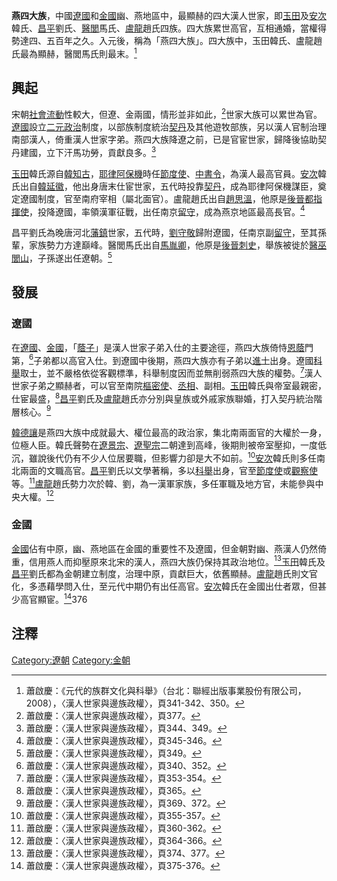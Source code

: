 {{onesource|time=2014-05-21T02:19:17+00:00}}
{{refimprove|time=2014-05-21T02:19:17+00:00}}
'''燕四大族'''，中國[[遼國|遼國]]和[[金國|金國]]幽、燕地區中，最顯赫的四大漢人世家，即[[玉田|玉田]]及[[安次|安次]]韓氏、[[昌平|昌平]]劉氏、[[醫巫閭山|醫閭]]馬氏、[[盧龍|盧龍]]趙氏四族。四大族累世高官，互相通婚，當權得勢達四、五百年之久。入元後，稱為「燕四大族」。四大族中，玉田韓氏、盧龍趙氏最為顯赫，醫閭馬氏則最末。<ref>蕭啟慶：《元代的族群文化與科舉》（台北：聯經出版事業股份有限公司，2008），〈漢人世家與邊族政權〉，頁341-342、350。</ref>

==興起==
宋朝[[社會流動|社會流動]]性較大，但遼、金兩國，情形並非如此，<ref>蕭啟慶：〈漢人世家與邊族政權〉，頁377。</ref>世家大族可以累世為官。[[遼國|遼國]]設立[[二元政治|二元政治]]制度，以部族制度統治[[契丹|契丹]]及其他遊牧部族，另以漢人官制治理南部漢人，倚重漢人世家字弟。燕四大族降遼之前，已是官宦世家，歸降後協助契丹建國，立下汗馬功勞，貢獻良多。<ref>蕭啟慶：〈漢人世家與邊族政權〉，頁344、349。</ref>

[[玉田|玉田]]韓氏源自[[韓知古|韓知古]]，[[耶律阿保機|耶律阿保機]]時任[[節度使|節度使]]、[[中書令|中書令]]，為漢人最高官員。[[安次|安次]]韓氏出自[[韓延徽|韓延徽]]，他出身唐末仕宦世家，五代時投靠[[契丹|契丹]]，成為耶律阿保機謀臣，奠定遼國制度，官至南府宰相（屬北面官）。盧龍趙氏出自[[趙思溫|趙思溫]]，他原是[[後晉|後晉]][[都指揮使|都指揮使]]，投降遼國，率領漢軍征戰，出任南京[[留守|留守]]，成為燕京地區最高長官。<ref>蕭啟慶：〈漢人世家與邊族政權〉，頁345-346。</ref>

昌平劉氏為晚唐河北[[藩鎮|藩鎮]]世家，五代時，[[劉守敬|劉守敬]]歸附遼國，任南京副[[留守|留守]]，至其孫輩，家族勢力方達巔峰。醫閭馬氏出自[[馬胤卿|馬胤卿]]，他原是[[後晉|後晉]][[刺史|刺史]]，舉族被徙於[[醫巫閭山|醫巫閭山]]，子孫遂出任遼朝。<ref>蕭啟慶：〈漢人世家與邊族政權〉，頁349。</ref>

==發展==
===遼國===
在[[遼國|遼國]]、[[金國|金國]]，「[[蔭子|蔭子]]」是漢人世家子弟入仕的主要途徑，燕四大族倚恃[[恩蔭|恩蔭]]門第，<ref>蕭啟慶：〈漢人世家與邊族政權〉，頁340、352。</ref>子弟都以高官入仕。到遼國中後期，燕四大族亦有子弟以[[進士|進士]]出身。遼國[[科舉|科舉]]取士，並不嚴格依從客觀標準，科舉制度因而並無削弱燕四大族的權勢。<ref>蕭啟慶：〈漢人世家與邊族政權〉，頁353-354。</ref>漢人世家子弟之顯赫者，可以官至南院[[樞密使|樞密使]]、[[丞相|丞相]]、副相。[[玉田|玉田]]韓氏與帝室最親密，仕宦最盛，<ref>蕭啟慶：〈漢人世家與邊族政權〉，頁365。</ref>[[昌平|昌平]]劉氏及[[盧龍|盧龍]]趙氏亦分別與皇族或外戚家族聯婚，打入契丹統治階層核心。<ref>蕭啟慶：〈漢人世家與邊族政權〉，頁369、372。</ref>

[[韓德讓|韓德讓]]是燕四大族中成就最大、權位最高的政治家，集北南兩面官的大權於一身，位極人臣。韓氏聲勢在[[遼景宗|遼景宗]]、[[遼聖宗|遼聖宗]]二朝達到高峰，後期則被帝室壓抑，一度低沉，雖說後代仍有不少人位居要職，但影響力卻是大不如前。<ref>蕭啟慶：〈漢人世家與邊族政權〉，頁355-357。</ref>[[安次|安次]]韓氏則多任南北兩面的文職高官。[[昌平|昌平]]劉氏以文學著稱，多以[[科舉|科舉]]出身，官至[[節度使|節度使]]或[[觀察使|觀察使]]等。<ref>蕭啟慶：〈漢人世家與邊族政權〉，頁360-362。</ref>[[盧龍|盧龍]]趙氏勢力次於韓、劉，為一漢軍家族，多任軍職及地方官，未能參與中央大權。<ref>蕭啟慶：〈漢人世家與邊族政權〉，頁364-366。</ref>

===金國===
[[金國|金國]]佔有中原，幽、燕地區在金國的重要性不及遼國，但金朝對幽、燕漢人仍然倚重，信用燕人而抑壓原來北宋的漢人，燕四大族仍保持其政治地位。<ref>蕭啟慶：〈漢人世家與邊族政權〉，頁374、377。</ref>[[玉田|玉田]]韓氏及[[昌平|昌平]]劉氏都為金朝建立制度，治理中原，貢獻巨大，依舊顯赫。[[盧龍|盧龍]]趙氏則文官化，多憑藉學問入仕，至元代中期仍有出任高官。[[安次|安次]]韓氏在金國出仕者眾，但甚少高官顯宦。<ref>蕭啟慶：〈漢人世家與邊族政權〉，頁375-376。</ref>376

==注釋==
{{reflist|2}}

[[Category:遼朝|Category:遼朝]]
[[Category:金朝|Category:金朝]]
